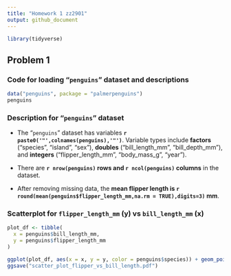 ```yaml
---
title: "Homework 1 zz2901"
output: github_document
---
```


```r
library(tidyverse)
```

## Problem 1

### Code for loading "`penguins`" dataset and descriptions 

```r
data("penguins", package = "palmerpenguins")
penguins
```

### Description for "`penguins`" dataset

* The "`penguins`" dataset has variables **`r paste0('"',colnames(penguins),'"')`**. Variable types include **factors** ("species", "island", "sex"), **doubles** ("bill_length_mm", "bill_depth_mm"), and **integers** ("flipper_length_mm", "body_mass_g", "year").  

* There are **`r nrow(penguins)` rows and `r ncol(penguins)` columns** in the dataset.

* After removing missing data, the **mean flipper length is `r round(mean(penguins$flipper_length_mm,na.rm = TRUE),digits=3)` mm**.

### Scatterplot for `flipper_length_mm` (y) vs `bill_length_mm` (x)
```r
plot_df <- tibble(
  x = penguins$bill_length_mm,
  y = penguins$flipper_length_mm
)

ggplot(plot_df, aes(x = x, y = y, color = penguins$species)) + geom_point()
ggsave("scatter_plot_flipper_vs_bill_length.pdf")
```



